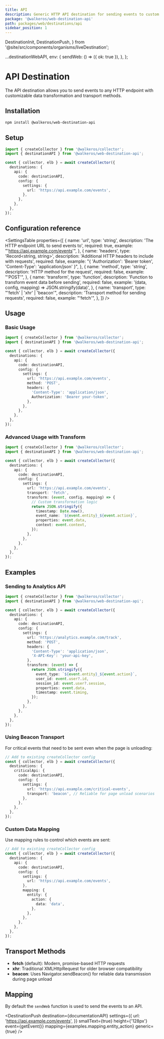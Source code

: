 ```yaml
---
title: API
description: Generic HTTP API destination for sending events to custom endpoints
package: '@walkeros/web-destination-api'
path: packages/web/destinations/api
sidebar_position: 1
---
```


  DestinationInit,
  DestinationPush,
} from '@site/src/components/organisms/liveDestination';

  ...destinationWebAPI,
  env: {
    sendWeb: () => ({ ok: true }),
  },
};

# API Destination

<PackageLink
  env="web"
  github="packages/web/destinations/api"
  npm="@walkeros/web-destination-api"
/>

The API destination allows you to send events to any HTTP endpoint with
customizable data transformation and transport methods.

## Installation

```bash
npm install @walkeros/web-destination-api
```

## Setup

```typescript
import { createCollector } from '@walkeros/collector';
import { destinationAPI } from '@walkeros/web-destination-api';

const { collector, elb } = await createCollector({
  destinations: {
    api: {
      code: destinationAPI,
      config: {
        settings: {
          url: 'https://api.example.com/events',
        },
      },
    },
  },
});
```

## Configuration reference

<SettingsTable
  properties={[
    {
      name: 'url',
      type: 'string',
      description: 'The HTTP endpoint URL to send events to',
      required: true,
      example: "'https://api.example.com/events'",
    },
    {
      name: 'headers',
      type: 'Record<string, string>',
      description: 'Additional HTTP headers to include with requests',
      required: false,
      example:
        "{ 'Authorization': 'Bearer token', 'Content-Type': 'application/json' }",
    },
    {
      name: 'method',
      type: 'string',
      description: 'HTTP method for the request',
      required: false,
      example: "'POST'",
    },
    {
      name: 'transform',
      type: 'function',
      description: 'Function to transform event data before sending',
      required: false,
      example: '(data, config, mapping) => JSON.stringify(data)',
    },
    {
      name: 'transport',
      type: "'fetch' | 'xhr' | 'beacon'",
      description: 'Transport method for sending requests',
      required: false,
      example: "'fetch'",
    },
  ]}
/>

## Usage

### Basic Usage

```typescript
import { createCollector } from '@walkeros/collector';
import { destinationAPI } from '@walkeros/web-destination-api';

const { collector, elb } = await createCollector({
  destinations: {
    api: {
      code: destinationAPI,
      config: {
        settings: {
          url: 'https://api.example.com/events',
          method: 'POST',
          headers: {
            'Content-Type': 'application/json',
            Authorization: 'Bearer your-token',
          },
        },
      },
    },
  },
});
```

### Advanced Usage with Transform

```typescript
import { createCollector } from '@walkeros/collector';
import { destinationAPI } from '@walkeros/web-destination-api';

const { collector, elb } = await createCollector({
  destinations: {
    api: {
      code: destinationAPI,
      config: {
        settings: {
          url: 'https://api.example.com/events',
          transport: 'fetch',
          transform: (event, config, mapping) => {
            // Custom transformation logic
            return JSON.stringify({
              timestamp: Date.now(),
              event_name: `${event.entity}_${event.action}`,
              properties: event.data,
              context: event.context,
            });
          },
        },
      },
    },
  },
});
```

## Examples

### Sending to Analytics API

```typescript
import { createCollector } from '@walkeros/collector';
import { destinationAPI } from '@walkeros/web-destination-api';

const { collector, elb } = await createCollector({
  destinations: {
    api: {
      code: destinationAPI,
      config: {
        settings: {
          url: 'https://analytics.example.com/track',
          method: 'POST',
          headers: {
            'Content-Type': 'application/json',
            'X-API-Key': 'your-api-key',
          },
          transform: (event) => {
            return JSON.stringify({
              event_type: `${event.entity}_${event.action}`,
              user_id: event.user?.id,
              session_id: event.user?.session,
              properties: event.data,
              timestamp: event.timing,
            });
          },
        },
      },
    },
  },
});
```

### Using Beacon Transport

For critical events that need to be sent even when the page is unloading:

```typescript
// Add to existing createCollector config
const { collector, elb } = await createCollector({
  destinations: {
    criticalApi: {
      code: destinationAPI,
      config: {
        settings: {
          url: 'https://api.example.com/critical-events',
          transport: 'beacon', // Reliable for page unload scenarios
        },
      },
    },
  },
});
```

### Custom Data Mapping

Use mapping rules to control which events are sent:

```typescript
// Add to existing createCollector config
const { collector, elb } = await createCollector({
  destinations: {
    api: {
      code: destinationAPI,
      config: {
        settings: {
          url: 'https://api.example.com/events',
        },
        mapping: {
          entity: {
            action: {
              data: 'data',
            },
          },
        },
      },
    },
  },
});
```

## Transport Methods

- **fetch** (default): Modern, promise-based HTTP requests
- **xhr**: Traditional XMLHttpRequest for older browser compatibility
- **beacon**: Uses Navigator.sendBeacon() for reliable data transmission during
  page unload

## Mapping

By default the&nbsp;<Link to="/docs/core/web#sendweb">`sendWeb`</Link> function
is used to send the events to an API.

<DestinationPush
  destination={documentationAPI}
  settings={{
    url: 'https://api.example.com/events',
  }}
  smallText={true}
  height={'128px'}
  event={getEvent()}
  mapping={examples.mapping.entity_action}
  generic={true}
/>
